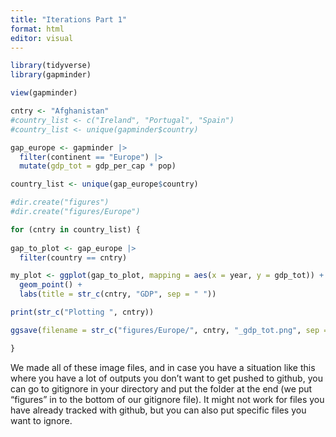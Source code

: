 ```yaml
---
title: "Iterations Part 1"
format: html
editor: visual
---
```


```r
library(tidyverse)
library(gapminder)
```

```r
view(gapminder)

```

```r
cntry <- "Afghanistan"
#country_list <- c("Ireland", "Portugal", "Spain")
#country_list <- unique(gapminder$country)

gap_europe <- gapminder |> 
  filter(continent == "Europe") |> 
  mutate(gdp_tot = gdp_per_cap * pop)

country_list <- unique(gap_europe$country)

#dir.create("figures")
#dir.create("figures/Europe")

for (cntry in country_list) {
  
gap_to_plot <- gap_europe |> 
  filter(country == cntry)

my_plot <- ggplot(gap_to_plot, mapping = aes(x = year, y = gdp_tot)) +
  geom_point() +
  labs(title = str_c(cntry, "GDP", sep = " "))

print(str_c("Plotting ", cntry))

ggsave(filename = str_c("figures/Europe/", cntry, "_gdp_tot.png", sep = ""), plot = my_plot)

}
```

We made all of these image files, and in case you have a situation like this where you have a lot of outputs you don't want to get pushed to github, you can go to gitignore in your directory and put the folder at the end (we put "figures" in to the bottom of our gitignore file). It might not work for files you have already tracked with github, but you can also put specific files you want to ignore.
